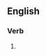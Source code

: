 ==English==

===Verb===
{{head|en|present participle}}

# {{present participle of|preclude|lang=en|nocat=1}}